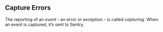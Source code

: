 ## Capture Errors

The reporting of an *event* - an error or exception - is called *capturing*. When an event is captured, it’s sent to Sentry.